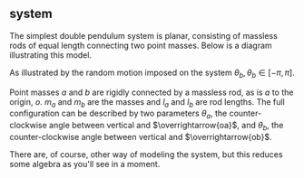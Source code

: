 
## system

The simplest double pendulum system is planar, consisting of massless rods of
equal length connecting two point masses. Below is a diagram illustrating this
model. 

<DoublePendulum/>

As illustrated by the random motion imposed on the system $\theta_b, \theta_b \in [-\pi, \pi]$.

Point masses $a$ and $b$ are rigidly connected by a massless rod, as is $a$ to the origin,
$o$. $m_a$ and $m_b$ are the masses and $l_a$ and $l_b$ are rod lengths. The
full configuration can be described by two parameters $\theta_a$, the
counter-clockwise angle between vertical and $\overrightarrow{oa}$, and $\theta_b$, the
counter-clockwise angle between vertical and $\overrightarrow{ob}$.

There are, of course, other way of modeling the system, but this reduces some
algebra as you'll see in a moment.